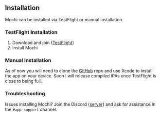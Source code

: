 
## Installation

Mochi can be installed via TestFlight or manual installation.

### TestFlight Installation

1. Download and join {<a target='_blank' href={TESTFLIGHT_LINK}>TestFlight</a>}
2. Install Mochi

### Manual Installation

As of now you will need to clone the [GitHub](https://github.com/Mochi-Team/mochi) repo and use Xcode to install
the app on your device. Soon I will release compiled IPAs once TestFlight is close to being full.

### Troubleshooting

Issues installing Mochi? Join the Discord {<a target='_blank' href={DISCORD_LINK}>server</a>} and ask for assistance in the `#app-support` channel.
